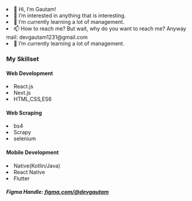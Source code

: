 <html>
<link rel="stylesheet" href="https://github.com/DevGautam2000/DevGautam2000/raw/main/style.css" />
<body>

<p class="info">
<li>👋 Hi, I’m Gautam!</li>
<li>👀 I’m interested in anything that is interesting.</li>
<li>🌱 I’m currently learning a lot of management.</li>
<li>📫 How to reach me? But wait, why do you want to reach me?
Anyway mail: <span id="mail">devgautam1231@gmail.com</span>  </li>
<li>🌱 I’m currently learning a lot of management.</li>
</p>


<h3 class="head">My Skillset</h3>
<div class="container">

<div class="card">
<h4>Web Development</h4>
<li>React.js</li>
<li>Next.js</li>
<li>HTML,CSS,ES6</li>
</div>
<div class="card">
<h4>Web Scraping</h4>
<li>bs4</li>
<li>Scrapy</li>
<li>selenium</li>
</div>
<div class="card">
<h4>Mobile Development</h4>
<li>Native(Kotlin/Java)</li>
<li>React Native</li>
<li>Flutter</li>
</div>

</div>

<h5 class="figma">Figma Handle: <a href="https://www.figma.com/@devgautam">figma.com/@devgautam</a></h5>
</body>
</html>
<!---
DevGautam2000/DevGautam2000 is a ✨ special ✨ repository because its `README.md` (this file) appears on your GitHub profile.
You can click the Preview link to take a look at your changes.
--->
